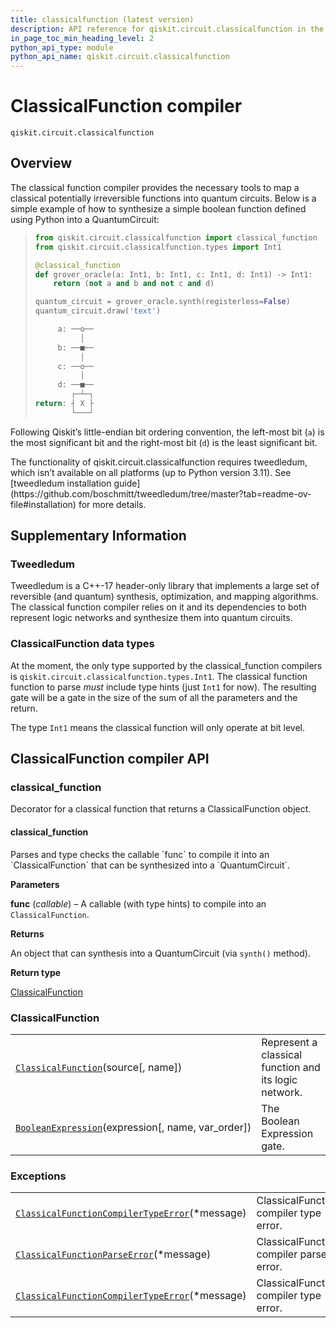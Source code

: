 ```yaml
---
title: classicalfunction (latest version)
description: API reference for qiskit.circuit.classicalfunction in the latest version of qiskit
in_page_toc_min_heading_level: 2
python_api_type: module
python_api_name: qiskit.circuit.classicalfunction
---
```


<span id="module-qiskit.circuit.classicalfunction" />

<span id="qiskit-circuit-classicalfunction" />

<span id="classicalfunction-compiler-qiskit-circuit-classicalfunction" />

# ClassicalFunction compiler

`qiskit.circuit.classicalfunction`

## Overview

The classical function compiler provides the necessary tools to map a classical potentially irreversible functions into quantum circuits. Below is a simple example of how to synthesize a simple boolean function defined using Python into a QuantumCircuit:

> ```python
> from qiskit.circuit.classicalfunction import classical_function
> from qiskit.circuit.classicalfunction.types import Int1
>
> @classical_function
> def grover_oracle(a: Int1, b: Int1, c: Int1, d: Int1) -> Int1:
>     return (not a and b and not c and d)
>
> quantum_circuit = grover_oracle.synth(registerless=False)
> quantum_circuit.draw('text')
>
>      a: ──o──
>           │
>      b: ──■──
>           │
>      c: ──o──
>           │
>      d: ──■──
>         ┌─┴─┐
> return: ┤ X ├
>         └───┘
> ```

Following Qiskit’s little-endian bit ordering convention, the left-most bit (`a`) is the most significant bit and the right-most bit (`d`) is the least significant bit.

<Admonition title="Warning" type="caution">
  The functionality of qiskit.circuit.classicalfunction requires tweedledum, which isn’t available on all platforms (up to Python version 3.11). See [tweedledum installation guide](https://github.com/boschmitt/tweedledum/tree/master?tab=readme-ov-file#installation) for more details.
</Admonition>

## Supplementary Information

### Tweedledum

Tweedledum is a C++-17 header-only library that implements a large set of reversible (and quantum) synthesis, optimization, and mapping algorithms. The classical function compiler relies on it and its dependencies to both represent logic networks and synthesize them into quantum circuits.

### ClassicalFunction data types

At the moment, the only type supported by the classical\_function compilers is `qiskit.circuit.classicalfunction.types.Int1`. The classical function function to parse *must* include type hints (just `Int1` for now). The resulting gate will be a gate in the size of the sum of all the parameters and the return.

The type `Int1` means the classical function will only operate at bit level.

## ClassicalFunction compiler API

<span id="classical-function" />

### classical\_function

Decorator for a classical function that returns a ClassicalFunction object.

#### classical\_function

<Function id="qiskit.circuit.classicalfunction.classical_function" github="https://github.com/Qiskit/qiskit/tree/stable/1.2/qiskit/circuit/classicalfunction/__init__.py#L124-L140" signature="qiskit.circuit.classicalfunction.classical_function(func)">
  Parses and type checks the callable `func` to compile it into an `ClassicalFunction` that can be synthesized into a `QuantumCircuit`.

  **Parameters**

  **func** (*callable*) – A callable (with type hints) to compile into an `ClassicalFunction`.

  **Returns**

  An object that can synthesis into a QuantumCircuit (via `synth()` method).

  **Return type**

  [ClassicalFunction](qiskit.circuit.classicalfunction.ClassicalFunction "qiskit.circuit.classicalfunction.ClassicalFunction")
</Function>

### ClassicalFunction

|                                                                                                                                                                 |                                                       |
| --------------------------------------------------------------------------------------------------------------------------------------------------------------- | ----------------------------------------------------- |
| [`ClassicalFunction`](qiskit.circuit.classicalfunction.ClassicalFunction "qiskit.circuit.classicalfunction.ClassicalFunction")(source\[, name])                 | Represent a classical function and its logic network. |
| [`BooleanExpression`](qiskit.circuit.classicalfunction.BooleanExpression "qiskit.circuit.classicalfunction.BooleanExpression")(expression\[, name, var\_order]) | The Boolean Expression gate.                          |

### Exceptions

|                                                                                                                                                                                              |                                         |
| -------------------------------------------------------------------------------------------------------------------------------------------------------------------------------------------- | --------------------------------------- |
| [`ClassicalFunctionCompilerTypeError`](qiskit.circuit.classicalfunction.ClassicalFunctionCompilerTypeError "qiskit.circuit.classicalfunction.ClassicalFunctionCompilerTypeError")(\*message) | ClassicalFunction compiler type error.  |
| [`ClassicalFunctionParseError`](qiskit.circuit.classicalfunction.ClassicalFunctionParseError "qiskit.circuit.classicalfunction.ClassicalFunctionParseError")(\*message)                      | ClassicalFunction compiler parse error. |
| [`ClassicalFunctionCompilerTypeError`](qiskit.circuit.classicalfunction.ClassicalFunctionCompilerTypeError "qiskit.circuit.classicalfunction.ClassicalFunctionCompilerTypeError")(\*message) | ClassicalFunction compiler type error.  |


